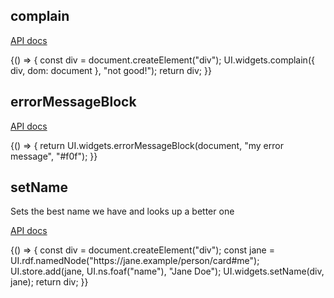 

<Meta title="Display" />

## complain

[API docs](https://solidos.github.io/solid-ui/docs/api/modules/_widgets_buttons_.html#complain)

<Canvas>
  <Story name="complain">
    {() => {
      const div = document.createElement("div");
      UI.widgets.complain({ div, dom: document }, "not good!");
      return div;
    }}
  </Story>
</Canvas>

## errorMessageBlock

[API docs](https://solidos.github.io/solid-ui/docs/api/modules/_widgets_error_.html#errormessageblock)

<Canvas>
  <Story name="errorMessageBlock">
    {() => {
      return UI.widgets.errorMessageBlock(document, "my error message", "#f0f");
    }}
  </Story>
</Canvas>

## setName

Sets the best name we have and looks up a better one

[API docs](https://solidos.github.io/solid-ui/docs/api/modules/_widgets_buttons_.html#setname)

<Canvas>
  <Story name="setName">
    {() => {
      const div = document.createElement("div");
      const jane = UI.rdf.namedNode("https://jane.example/person/card#me");
      UI.store.add(jane, UI.ns.foaf("name"), "Jane Doe");
      UI.widgets.setName(div, jane);
      return div;
    }}
  </Story>
</Canvas>
